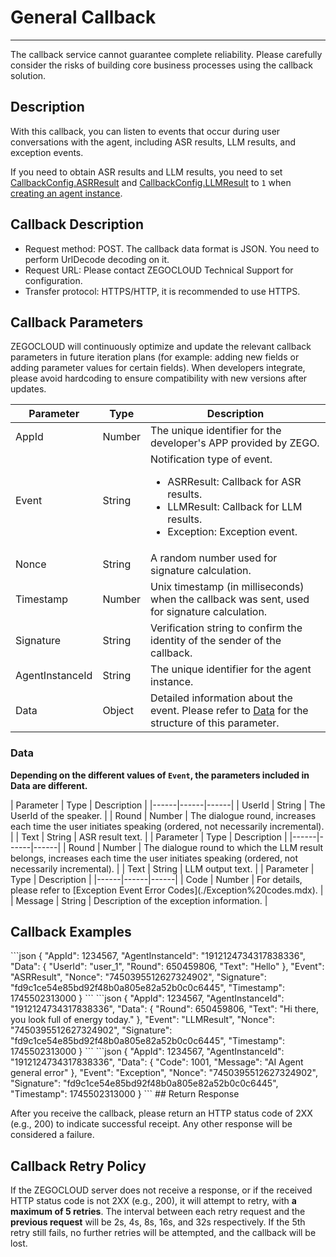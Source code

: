 # General Callback

- - -

<Warning title="Warning">The callback service cannot guarantee complete reliability. Please carefully consider the risks of building core business processes using the callback solution.</Warning>

## Description

With this callback, you can listen to events that occur during user conversations with the agent, including ASR results, LLM results, and exception events.

<Note title="Note">

If you need to obtain ASR results and LLM results, you need to set [CallbackConfig.ASRResult](./../Agent%20Instance%20Management/Create%20Agent%20instance.mdx#callbackconfig) and [CallbackConfig.LLMResult](./../Agent%20Instance%20Management/Create%20Agent%20instance.mdx#callbackconfig) to `1` when [creating an agent instance](./../Agent%20Instance%20Management/Create%20Agent%20instance.mdx).
</Note>

## Callback Description
- Request method: POST.
    <Note title="Note">The callback data format is JSON. You need to perform UrlDecode decoding on it.</Note>
- Request URL: Please contact ZEGOCLOUD Technical Support for configuration.
- Transfer protocol: HTTPS/HTTP, it is recommended to use HTTPS.

## Callback Parameters

<Note title="Note">ZEGOCLOUD will continuously optimize and update the relevant callback parameters in future iteration plans (for example: adding new fields or adding parameter values for certain fields). When developers integrate, please avoid hardcoding to ensure compatibility with new versions after updates.</Note>

| Parameter | Type | Description |
|------|------|------|
| AppId | Number | The unique identifier for the developer's APP provided by ZEGO. |
| Event | String | Notification type of event.<ul><li>ASRResult: Callback for ASR results.</li><li>LLMResult: Callback for LLM results.</li><li>Exception: Exception event.</li></ul> |
| Nonce | String | A random number used for signature calculation. |
| Timestamp | Number | Unix timestamp (in milliseconds) when the callback was sent, used for signature calculation. |
| Signature | String | Verification string to confirm the identity of the sender of the callback. |
| AgentInstanceId | String | The unique identifier for the agent instance. |
| Data | Object | Detailed information about the event. Please refer to [Data](#data) for the structure of this parameter. |
### Data

**Depending on the different values of `Event`, the parameters included in Data are different.**

<Tabs>
<Tab title="ASRResult">
| Parameter | Type | Description |
|------|------|------|
| UserId | String | The UserId of the speaker. |
| Round | Number | The dialogue round, increases each time the user initiates speaking (ordered, not necessarily incremental). |
| Text | String | ASR result text. |

</Tab>
<Tab title="LLMResult">
| Parameter | Type | Description |
|------|------|------|
| Round | Number | The dialogue round to which the LLM result belongs, increases each time the user initiates speaking (ordered, not necessarily incremental). |
| Text | String | LLM output text. |
</Tab>
<Tab title="Exception">
| Parameter | Type | Description |
|------|------|------|
| Code | Number | For details, please refer to [Exception Event Error Codes](./Exception%20codes.mdx). |
| Message | String | Description of the exception information. |
</Tab>
</Tabs>

## Callback Examples

<Tabs>
<Tab title="Event is ASRResult">
```json
{
    "AppId": 1234567,
    "AgentInstanceId": "1912124734317838336",
    "Data": {
        "UserId": "user_1",
        "Round": 650459806,
        "Text": "Hello"
    },
    "Event": "ASRResult",
    "Nonce": "7450395512627324902",
    "Signature": "fd9c1ce54e85bd92f48b0a805e82a52b0c0c6445",
    "Timestamp": 1745502313000
}
```
</Tab>
<Tab title="Event is LLMResult">
```json
{
    "AppId": 1234567,
    "AgentInstanceId": "1912124734317838336",
    "Data": {
        "Round": 650459806,
        "Text": "Hi there, you look full of energy today."
    },
    "Event": "LLMResult",
    "Nonce": "7450395512627324902",
    "Signature": "fd9c1ce54e85bd92f48b0a805e82a52b0c0c6445",
    "Timestamp": 1745502313000
}
```
</Tab>
<Tab title="Event is Exception">
```json
{
    "AppId": 1234567,
    "AgentInstanceId": "1912124734317838336",
    "Data": {
        "Code": 1001,
        "Message": "AI Agent general error"
    },
    "Event": "Exception",
    "Nonce": "7450395512627324902",
    "Signature": "fd9c1ce54e85bd92f48b0a805e82a52b0c0c6445",
    "Timestamp": 1745502313000
}
```
</Tab>
</Tabs>
## Return Response

After you receive the callback, please return an HTTP status code of 2XX (e.g., 200) to indicate successful receipt. Any other response will be considered a failure.

## Callback Retry Policy

If the ZEGOCLOUD server does not receive a response, or if the received HTTP status code is not 2XX (e.g., 200), it will attempt to retry, with **a maximum of 5 retries**. The interval between each retry request and the **previous request** will be 2s, 4s, 8s, 16s, and 32s respectively. If the 5th retry still fails, no further retries will be attempted, and the callback will be lost.